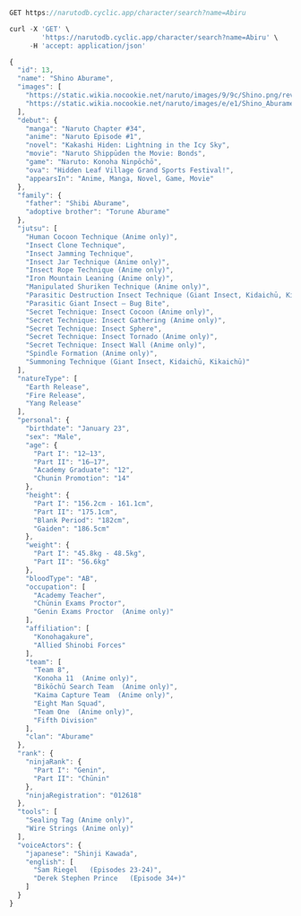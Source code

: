 ```js
GET https://narutodb.cyclic.app/character/search?name=Abiru
```
```js
curl -X 'GET' \
        'https://narutodb.cyclic.app/character/search?name=Abiru' \
     -H 'accept: application/json'
```
```js
{
  "id": 13,
  "name": "Shino Aburame",
  "images": [
    "https://static.wikia.nocookie.net/naruto/images/9/9c/Shino.png/revision/latest/scale-to-width-down/300?cb=20160924021327",
    "https://static.wikia.nocookie.net/naruto/images/e/e1/Shino_Aburame_P2.png/revision/latest/scale-to-width-down/300?cb=20160927065621"
  ],
  "debut": {
    "manga": "Naruto Chapter #34",
    "anime": "Naruto Episode #1",
    "novel": "Kakashi Hiden: Lightning in the Icy Sky",
    "movie": "Naruto Shippūden the Movie: Bonds",
    "game": "Naruto: Konoha Ninpōchō",
    "ova": "Hidden Leaf Village Grand Sports Festival!",
    "appearsIn": "Anime, Manga, Novel, Game, Movie"
  },
  "family": {
    "father": "Shibi Aburame",
    "adoptive brother": "Torune Aburame"
  },
  "jutsu": [
    "Human Cocoon Technique (Anime only)",
    "Insect Clone Technique",
    "Insect Jamming Technique",
    "Insect Jar Technique (Anime only)",
    "Insect Rope Technique (Anime only)",
    "Iron Mountain Leaning (Anime only)",
    "Manipulated Shuriken Technique (Anime only)",
    "Parasitic Destruction Insect Technique (Giant Insect, Kidaichū, Kikaichū)",
    "Parasitic Giant Insect — Bug Bite",
    "Secret Technique: Insect Cocoon (Anime only)",
    "Secret Technique: Insect Gathering (Anime only)",
    "Secret Technique: Insect Sphere",
    "Secret Technique: Insect Tornado (Anime only)",
    "Secret Technique: Insect Wall (Anime only)",
    "Spindle Formation (Anime only)",
    "Summoning Technique (Giant Insect, Kidaichū, Kikaichū)"
  ],
  "natureType": [
    "Earth Release",
    "Fire Release",
    "Yang Release"
  ],
  "personal": {
    "birthdate": "January 23",
    "sex": "Male",
    "age": {
      "Part I": "12–13",
      "Part II": "16–17",
      "Academy Graduate": "12",
      "Chunin Promotion": "14"
    },
    "height": {
      "Part I": "156.2cm - 161.1cm",
      "Part II": "175.1cm",
      "Blank Period": "182cm",
      "Gaiden": "186.5cm"
    },
    "weight": {
      "Part I": "45.8kg - 48.5kg",
      "Part II": "56.6kg"
    },
    "bloodType": "AB",
    "occupation": [
      "Academy Teacher",
      "Chūnin Exams Proctor",
      "Genin Exams Proctor  (Anime only)"
    ],
    "affiliation": [
      "Konohagakure",
      "Allied Shinobi Forces"
    ],
    "team": [
      "Team 8",
      "Konoha 11  (Anime only)",
      "Bikōchū Search Team  (Anime only)",
      "Kaima Capture Team  (Anime only)",
      "Eight Man Squad",
      "Team One  (Anime only)",
      "Fifth Division"
    ],
    "clan": "Aburame"
  },
  "rank": {
    "ninjaRank": {
      "Part I": "Genin",
      "Part II": "Chūnin"
    },
    "ninjaRegistration": "012618"
  },
  "tools": [
    "Sealing Tag (Anime only)",
    "Wire Strings (Anime only)"
  ],
  "voiceActors": {
    "japanese": "Shinji Kawada",
    "english": [
      "Sam Riegel   (Episodes 23-24)",
      "Derek Stephen Prince   (Episode 34+)"
    ]
  }
}
```